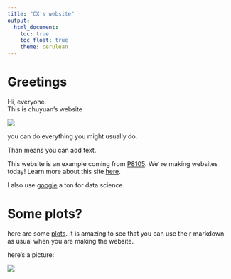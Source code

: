 ```yaml
---
title: "CX's website"
output: 
  html_document:
    toc: true
    toc_float: true
    theme: cerulean
---
```


# Greetings
Hi, everyone.\
This is chuyuan's website


![](https://media.giphy.com/media/drXGoW1iudhKw/giphy.gif)

you can do everything you might usually do.

Than means you can add text.

This website is an example coming from [P8105](https://p8105.com/index.html). We' re making websites today! Learn more about this site [here](about.html).

I also use [google](https://www.google.com/) a ton for data science.

# Some plots?
here are some [plots](plots.html). It is amazing to see that you can use the r markdown as usual when you are making the website.

here's a picture:

![](image/image1.png)

